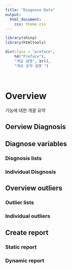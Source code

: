 ```yaml
---
title: "Diagnose Data"
output: 
  html_document:
    css: theme.css
---
```


```r
library(shiny)
library(htmltools)
```



```r
div(class = "preface", 
    h4("Preface"),
    "개요 설명", br(),
    "개요 요약 설명 ")
```

<br>

# Overview
기능에 대한 개괄 요약


## Oerview Diagnosis


## Diagnose variables

### Disgnosis lists

### Individual Disgnosis

## Overview outliers

### Outlier lists

### Individual outliers

## Create report

### Static report

### Dynamic report

